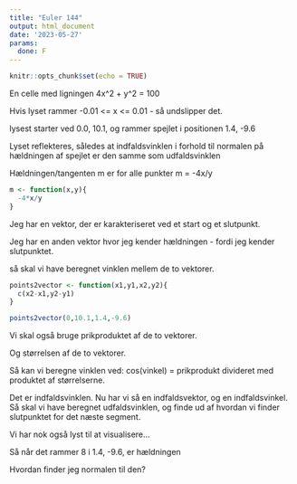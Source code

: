 ```yaml
---
title: "Euler 144"
output: html_document
date: '2023-05-27'
params:
  done: F
---
```


```r
knitr::opts_chunk$set(echo = TRUE)
```


En celle med ligningen 4x^2 + y^2 = 100

Hvis lyset rammer -0.01 <= x <= 0.01 - så undslipper det.

lysest starter ved 0.0, 10.1, og rammer spejlet i positionen
1.4, -9.6

Lyset reflekteres, således at indfaldsvinklen i forhold til normalen på hældningen
af spejlet er den samme som udfaldsvinklen

Hældningen/tangenten m er for alle punkter m = -4x/y

```r
m <- function(x,y){
  -4*x/y
}
```


Jeg har en vektor, der er karakteriseret ved et start og et slutpunkt. 

Jeg har en anden vektor hvor jeg kender hældningen - fordi jeg kender slutpunktet.

så skal vi have beregnet vinklen mellem de to vektorer. 

```r
points2vector <- function(x1,y1,x2,y2){
  c(x2-x1,y2-y1)
}
```

```r
points2vector(0,10.1,1.4,-9.6)
```
Vi skal også bruge prikproduktet af de to vektorer.

Og størrelsen af de to vektorer.

Så kan vi beregne vinklen ved:
cos(vinkel) = prikprodukt divideret med produktet af størrelserne.

Det er indfaldsvinklen. Nu har vi så en indfaldsvektor, og en indfaldsvinkel.
Så skal vi have beregnet udfaldsvinklen, og finde ud af hvordan vi finder 
slutpunktet for det næste segment.


Vi har nok også lyst til at visualisere...


Så når det rammer 8 i 1.4, -9.6, er hældningen


Hvordan finder jeg normalen til den?
